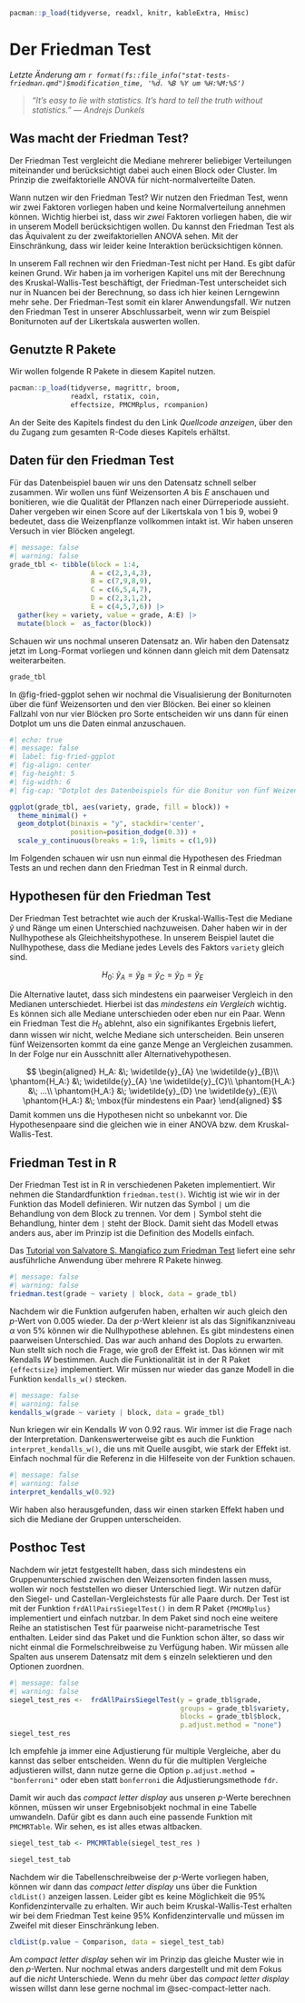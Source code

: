 ```r
pacman::p_load(tidyverse, readxl, knitr, kableExtra, Hmisc)
```

# Der Friedman Test {#sec-friedman}

*Letzte Änderung am `r format(fs::file_info("stat-tests-friedman.qmd")$modification_time, '%d. %B %Y um %H:%M:%S')`*

> *"It's easy to lie with statistics. It's hard to tell the truth without statistics." --- Andrejs Dunkels*

::: callout-note
## Was macht der Friedman Test?

Der Friedman Test vergleicht die Mediane mehrerer beliebiger Verteilungen miteinander und berücksichtigt dabei auch einen Block oder Cluster. Im Prinzip die zweifaktorielle ANOVA für nicht-normalverteilte Daten.
:::

Wann nutzen wir den Friedman Test? Wir nutzen den Friedman Test, wenn wir zwei Faktoren vorliegen haben und keine Normalverteilung annehmen können. Wichtig hierbei ist, dass wir *zwei* Faktoren vorliegen haben, die wir in unserem Modell berücksichtigen wollen. Du kannst den Friedman Test als das Äquivalent zu der zweifaktoriellen ANOVA sehen. Mit der Einschränkung, dass wir leider keine Interaktion berücksichtigen können.

In unserem Fall rechnen wir den Friedman-Test nicht per Hand. Es gibt dafür keinen Grund. Wir haben ja im vorherigen Kapitel uns mit der Berechnung des Kruskal-Wallis-Test beschäftigt, der Friedman-Test unterscheidet sich nur in Nuancen bei der Berechnung, so dass ich hier keinen Lerngewinn mehr sehe. Der Friedman-Test somit ein klarer Anwendungsfall. Wir nutzen den Friedman Test in unserer Abschlussarbeit, wenn wir zum Beispiel Boniturnoten auf der Likertskala auswerten wollen.

## Genutzte R Pakete

Wir wollen folgende R Pakete in diesem Kapitel nutzen.

```r
pacman::p_load(tidyverse, magrittr, broom, 
               readxl, rstatix, coin,
               effectsize, PMCMRplus, rcompanion)
```

An der Seite des Kapitels findest du den Link *Quellcode anzeigen*, über den du Zugang zum gesamten R-Code dieses Kapitels erhältst.

## Daten für den Friedman Test

Für das Datenbeispiel bauen wir uns den Datensatz schnell selber zusammen. Wir wollen uns fünf Weizensorten $A$ bis $E$ anschauen und bonitieren, wie die Qualität der Pflanzen nach einer Dürreperiode aussieht. Daher vergeben wir einen Score auf der Likertskala von $1$ bis $9$, wobei $9$ bedeutet, dass die Weizenpflanze vollkommen intakt ist. Wir haben unseren Versuch in vier Blöcken angelegt.

```r
#| message: false
#| warning: false
grade_tbl <- tibble(block = 1:4,
                    A = c(2,3,4,3),
                    B = c(7,9,8,9),
                    C = c(6,5,4,7),
                    D = c(2,3,1,2),
                    E = c(4,5,7,6)) |>
  gather(key = variety, value = grade, A:E) |> 
  mutate(block =  as_factor(block))
```

Schauen wir uns nochmal unseren Datensatz an. Wir haben den Datensatz jetzt im Long-Format vorliegen und können dann gleich mit dem Datensatz weiterarbeiten.

```r
grade_tbl
```

In @fig-fried-ggplot sehen wir nochmal die Visualisierung der Boniturnoten über die fünf Weizensorten und den vier Blöcken. Bei einer so kleinen Fallzahl von nur vier Blöcken pro Sorte entscheiden wir uns dann für einen Dotplot um uns die Daten einmal anzuschauen.

```r
#| echo: true
#| message: false
#| label: fig-fried-ggplot
#| fig-align: center
#| fig-height: 5
#| fig-width: 6
#| fig-cap: "Dotplot des Datenbeispiels für die Bonitur von fünf Weizensorten."

ggplot(grade_tbl, aes(variety, grade, fill = block)) +
  theme_minimal() +
  geom_dotplot(binaxis = "y", stackdir='center', 
               position=position_dodge(0.3)) +
  scale_y_continuous(breaks = 1:9, limits = c(1,9))
```

Im Folgenden schauen wir usn nun einmal die Hypothesen des Friedman Tests an und rechen dann den Friedman Test in R einmal durch.

## Hypothesen für den Friedman Test

Der Friedman Test betrachtet wie auch der Kruskal-Wallis-Test die Mediane $\widetilde{y}$ und Ränge um einen Unterschied nachzuweisen. Daher haben wir in der Nullhypothese als Gleichheitshypothese. In unserem Beispiel lautet die Nullhypothese, dass die Mediane jedes Levels des Faktors `variety` gleich sind.

$$
H_0: \; \widetilde{y}_{A} = \widetilde{y}_{B} = \widetilde{y}_{C} = \widetilde{y}_{D} = \widetilde{y}_{E}
$$

Die Alternative lautet, dass sich mindestens ein paarweiser Vergleich in den Medianen unterschiedet. Hierbei ist das *mindestens ein Vergleich* wichtig. Es können sich alle Mediane unterschieden oder eben nur ein Paar. Wenn ein Friedman Test die $H_0$ ablehnt, also ein signifikantes Ergebnis liefert, dann wissen wir nicht, welche Mediane sich unterscheiden. Bein unseren fünf Weizensorten kommt da eine ganze Menge an Vergleichen zusammen. In der Folge nur ein Ausschnitt aller Alternativehypothesen.

$$
\begin{aligned}
H_A: &\; \widetilde{y}_{A} \ne \widetilde{y}_{B}\\
\phantom{H_A:} &\; \widetilde{y}_{A} \ne \widetilde{y}_{C}\\
\phantom{H_A:} &\; ...\\
\phantom{H_A:} &\; \widetilde{y}_{D} \ne \widetilde{y}_{E}\\
\phantom{H_A:} &\; \mbox{für mindestens ein Paar}
\end{aligned}
$$ Damit kommen uns die Hypothesen nicht so unbekannt vor. Die Hypothesenpaare sind die gleichen wie in einer ANOVA bzw. dem Kruskal-Wallis-Test.

## Friedman Test in R

Der Friedman Test ist in R in verschiedenen Paketen implementiert. Wir nehmen die Standardfunktion `friedman.test()`. Wichtig ist wie wir in der Funktion das Modell definieren. Wir nutzen das Symbol `|` um die Behandlung von dem Block zu trennen. Vor dem `|` Symbol steht die Behandlung, hinter dem `|` steht der Block. Damit sieht das Modell etwas anders aus, aber im Prinzip ist die Definition des Modells einfach.

::: column-margin
Das [Tutorial von Salvatore S. Mangiafico zum Friedman Test](https://rcompanion.org/handbook/F_10.html) liefert eine sehr ausführliche Anwendung über mehrere R Pakete hinweg.
:::

```r
#| message: false
#| warning: false
friedman.test(grade ~ variety | block, data = grade_tbl)
```

Nachdem wir die Funktion aufgerufen haben, erhalten wir auch gleich den $p$-Wert von $0.005$ wieder. Da der $p$-Wert kleienr ist als das Signifikanzniveau $\alpha$ von 5% können wir die Nullhypothese ablehnen. Es gibt mindestens einen paarweisen Unterschied. Das war auch anhand des Doplots zu erwarten. Nun stellt sich noch die Frage, wie groß der Effekt ist. Das können wir mit Kendalls $W$ bestimmen. Auch die Funktionalität ist in der R Paket `{effectsize}` implementiert. Wir müssen nur wieder das ganze Modell in die Funktion `kendalls_w()` stecken.

```r
#| message: false
#| warning: false
kendalls_w(grade ~ variety | block, data = grade_tbl)
```

Nun kriegen wir ein Kendalls $W$ von 0.92 raus. Wir immer ist die Frage nach der Interpretation. Dankenswerterweise gibt es auch die Funktion `interpret_kendalls_w()`, die uns mit Quelle ausgibt, wie stark der Effekt ist. Einfach nochmal für die Referenz in die Hilfeseite von der Funktion schauen.

```r
#| message: false
#| warning: false
interpret_kendalls_w(0.92)
```

Wir haben also herausgefunden, dass wir einen starken Effekt haben und sich die Mediane der Gruppen unterscheiden.

## Posthoc Test

Nachdem wir jetzt festgestellt haben, dass sich mindestens ein Gruppenunterschied zwischen den Weizensorten finden lassen muss, wollen wir noch feststellen wo dieser Unterschied liegt. Wir nutzen dafür den Siegel- und Castellan-Vergleichstests für alle Paare durch. Der Test ist mit der Funktion `frdAllPairsSiegelTest()` in dem R Paket `{PMCMRplus}` implementiert und einfach nutzbar. In dem Paket sind noch eine weitere Reihe an statistischen Test für paarweise nicht-parametrische Test enthalten. Leider sind das Paket und die Funktion schon älter, so dass wir nicht einmal die Formelschreibweise zu Verfügung haben. Wir müssen alle Spalten aus unserem Datensatz mit dem `$` einzeln selektieren und den Optionen zuordnen.

```r
#| message: false
#| warning: false
siegel_test_res <-  frdAllPairsSiegelTest(y = grade_tbl$grade,
                                          groups = grade_tbl$variety,
                                          blocks = grade_tbl$block,
                                          p.adjust.method = "none")
siegel_test_res
```

Ich empfehle ja immer eine Adjustierung für multiple Vergleiche, aber du kannst das selber entscheiden. Wenn du für die multiplen Vergleiche adjustieren willst, dann nutze gerne die Option `p.adjust.method = "bonferroni"` oder eben statt `bonferroni` die Adjustierungsmethode `fdr`.

Damit wir auch das *compact letter display* aus unseren $p$-Werte berechnen können, müssen wir unser Ergebnisobjekt nochmal in eine Tabelle umwandeln. Dafür gibt es dann auch eine passende Funktion mit `PMCMRTable`. Wir sehen, es ist alles etwas altbacken.

```r
siegel_test_tab <- PMCMRTable(siegel_test_res )

siegel_test_tab
```

Nachdem wir die Tabellenschreibweise der $p$-Werte vorliegen haben, können wir dann das *compact letter display* uns über die Funktion `cldList()` anzeigen lassen. Leider gibt es keine Möglichkeit die 95% Konfidenzintervalle zu erhalten. Wir auch beim Kruskal-Wallis-Test erhalten wir bei dem Friedman Test keine 95% Konfidenzintervalle und müssen im Zweifel mit dieser Einschränkung leben.

```r
cldList(p.value ~ Comparison, data = siegel_test_tab)
```

Am *compact letter display* sehen wir im Prinzip das gleiche Muster wie in den $p$-Werten. Nur nochmal etwas anders dargestellt und mit dem Fokus auf die *nicht* Unterschiede. Wenn du mehr über das *compact letter display* wissen willst dann lese gerne nochmal im @sec-compact-letter nach.
